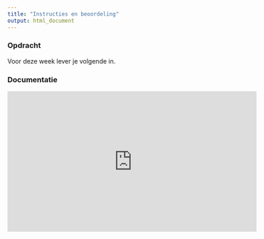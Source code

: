 ```yaml
---
title: "Instructies en beoordeling"
output: html_document
---
```



### Opdracht

Voor deze week lever je volgende in.


### Documentatie

<iframe width="560" height="315" src="https://www.youtube.com/embed/k3FgK0KfhuU" frameborder="0" allow="autoplay; encrypted-media" allowfullscreen></iframe>